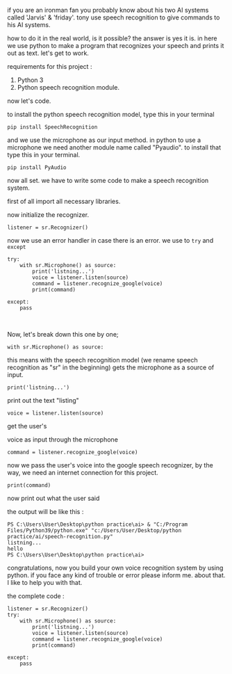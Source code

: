 if you are an ironman fan you probably know about his two AI systems called 'Jarvis' & 'friday'. tony use speech recognition to give commands to his AI systems.

how to do it in the real world, is it possible? the answer is yes it is. in here we use python to make a program that recognizes your speech and prints it out as text. let's get to work.

requirements for this project :

1. Python 3
2. Python speech recognition module.

now let's code.

to install the python speech recognition model, type this in your terminal

    pip install SpeechRecognition

and we use the microphone as our input method. in python to use a microphone we need another module name called "Pyaudio". to install that type this in your terminal.

    pip install PyAudio

now all set. we have to write some code to make a speech recognition system.

first of all import all necessary libraries.


now initialize the recognizer.

    listener = sr.Recognizer()

now we use an error handler in case there is an error. we use to `try` and `except`

    try:
        with sr.Microphone() as source:
            print('listning...')
            voice = listener.listen(source)
            command = listener.recognize_google(voice)
            print(command)
    
    except:
        pass

&#x200B;

Now, let's break down this one by one;

    with sr.Microphone() as source:

this means with the speech recognition model (we rename speech recognition as "sr" in the beginning) gets the microphone as a source of input.

    print('listning...')

print out the text "listing"

    voice = listener.listen(source)

get the user's

voice as input through the microphone

    command = listener.recognize_google(voice)

now we pass the user's voice into the google speech recognizer, by the way, we need an internet connection for this project.

    print(command)

now print out what the user said

the output will be like this :

    PS C:\Users\User\Desktop\python practice\ai> & "C:/Program Files/Python39/python.exe" "c:/Users/User/Desktop/python practice/ai/speech-recognition.py"
    listning...
    hello
    PS C:\Users\User\Desktop\python practice\ai> 

congratulations, now you build your own voice recognition system by using python. if you face any kind of trouble or error please inform me. about that. I like to help you with that.

the complete code :

    
    listener = sr.Recognizer()
    try:
        with sr.Microphone() as source:
            print('listning...')
            voice = listener.listen(source)
            command = listener.recognize_google(voice)
            print(command)
    
    except:
        pass
